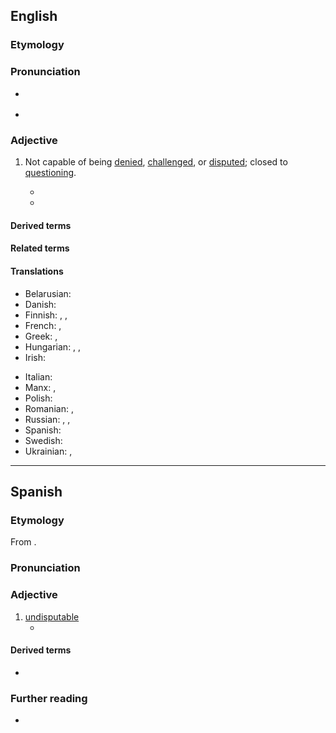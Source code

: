 ==English==

===Etymology===
{{prefix|en|in|controvertible}}

===Pronunciation===
* {{a|UK}} {{IPA|en|/ˌɪŋ.kɒn.tɹəˈvɜː.təbl̩/}}
* {{audio|en|En-uk-incontrovertible.ogg|Audio (UK)}}

===Adjective===
{{en-adj}}

# Not capable of being [[denied]], [[challenged]], or [[disputed]]; closed to [[questioning]].
#: {{syn|en|indisputable|undeniable|unquestionable}}
#: {{ant|en|controvertible}}
#: {{ux|en|Her statement that Hitler was evil is '''incontrovertible'''.}}
#: {{coi|en|'''incontrovertible''' evidence}}
#* {{quote-journal|en|year=1960|month=November|title=Talking of Trains: Through a glass darkly|journal=Trains Illustrated|page=642|text=There is '''incontrovertible''' evidence that electrification of itself has great publicity value, but this would be greatly enhanced if the public knew in more detail how it would transform their services.}}
#* {{quote-journal|en|author=Coral Davenport|title=Five Decades in the Making: Why It Took Congress So Long to Act on Climate|work=The New York Times|date=2022-08-07|url=https://www.nytimes.com/2022/08/07/climate/senate-climate-law.html|issn=0362-4331|author2=Lisa Friedman|passage=All said that the '''incontrovertible''' evidence that climate change has already arrived—in the form of frighteningly extreme wildfires, drought, storms and floods afflicting every corner of the United States—has helped build political support.}}

====Derived terms====
{{der2|en|incontrovertibility|incontrovertibly}}

====Related terms====
{{rel2|en|controvert|controversy}}

====Translations====
{{trans-top|not capable of being denied, challenged, or disputed; closed to questioning}}
* Belarusian: {{t|be|неабве́ржны}}
* Danish: {{t|da|ubestridelig}}
* Finnish: {{t+|fi|kiistaton}}, {{t|fi|kieltämätön}}, {{t+|fi|kiistämätön}}
* French: {{t+|fr|irréfutable}}, {{t+|fr|incontestable}}
* Greek: {{t+|el|αναμφισβήτητος}}, {{t+|el|αδιάσειστος}}
* Hungarian: {{t+|hu|kétségbevonhatatlan}}, {{t|hu|tagadhatatlan}}, {{t+|hu|vitathatatlan}}
* Irish: {{t|ga|dobhréagnaithe}}
{{trans-mid}}
* Italian: {{t+|it|incontrovertibile}}
* Manx: {{t|gv|neuchaghlaaee}}, {{t|gv|neureggyrtagh}}
* Polish: {{t+|pl|bezsporny}}
* Romanian: {{t+|ro|irefutabil|m}}, {{t|ro|necontroversabil|m}} {{qualifier|rare}}
* Russian: {{t+|ru|неопровержи́мый}}, {{t+|ru|неоспори́мый}}, {{t+|ru|несомне́нный}}
* Spanish: {{t|es|impepinable}}
* Swedish: {{t+|sv|obestridlig}}
* Ukrainian: {{t|uk|неспросто́вний}}, {{t|uk|незапере́чний}}
{{trans-bottom}}

----

==Spanish==

===Etymology===
From {{af|es|in-|controvertible}}.

===Pronunciation===
{{es-pr}}

===Adjective===
{{es-adj}}

# [[undisputable]]
#* {{quote-journal|es|date=July 18, 2015|author=|title=De los Ríos en el país de los soviets|work=El País|url=http://elpais.com/elpais/2015/07/13/opinion/1436804515_003633.html
|passage=Tras los dogmas '''incontrovertibles''' del nuevo régimen advierte no obstante, sagazmente, el influjo de la ortodoxia religiosa bizantina: el viejo credo de un solo poder y una sola fe.}}

====Derived terms====
* {{l|es|incontrovertiblemente}}

===Further reading===
* {{R:es:DRAE}}